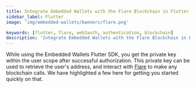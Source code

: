```yaml
---
title: Integrate Embedded Wallets with the Flare Blockchain in Flutter
sidebar_label: Flutter
image: 'img/embedded-wallets/banners/flare.png'

keywords: [flutter, flare, web3auth, authentication, blockchain]
description: 'Integrate Embedded Wallets with the Flare Blockchain in Flutter | Embedded Wallets'
---
```



<SEO
  title="Integrate Embedded Wallets with the Flare Blockchain in Flutter"
  description="Integrate Embedded Wallets with the Flare Blockchain in Flutter | Embedded Wallets"
  image="https://docs.metamask.io/img/embedded-wallets/banners/flare.png"
  slug="/embedded-wallets/connect-blockchain/evm/flare/flutter"
/>

While using the Embedded Wallets Flutter SDK, you get the private key within the user scope after successful authorization. This private key can be used to retrieve the user's address, and interact with [Flare](https://www.flare.network) to make any blockchain calls. We have highlighted a few here for getting you started quickly on that.

<EVMInteraction />
